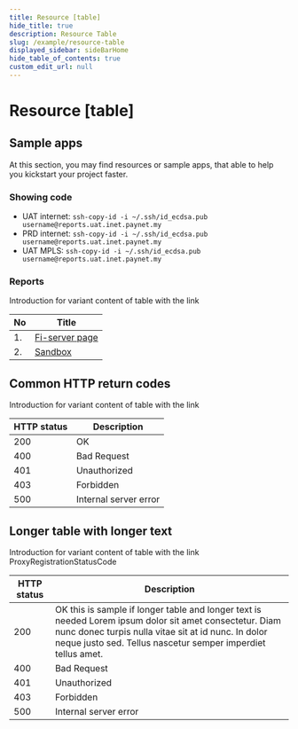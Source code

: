 ```yaml
---
title: Resource [table]
hide_title: true
description: Resource Table
slug: /example/resource-table
displayed_sidebar: sideBarHome
hide_table_of_contents: true
custom_edit_url: null
---
```


<Breadcrumbs/>

# Resource [table]

## Sample apps

At this section, you may find resources or sample apps, that able to help you kickstart your project faster.


### Showing code

<div className="ul__wrapper">

  - UAT internet:  `ssh-copy-id -i ~/.ssh/id_ecdsa.pub username@reports.uat.inet.paynet.my`
  - PRD internet:  `ssh-copy-id -i ~/.ssh/id_ecdsa.pub username@reports.uat.inet.paynet.my`
  - UAT MPLS:  `ssh-copy-id -i ~/.ssh/id_ecdsa.pub username@reports.uat.inet.paynet.my`

</div>

### Reports

Introduction for variant content of table with the link


<div className="table__wrapper">

| No     | Title                                                                        |
| -------- | --------------------------------------------------------------------------------- |
| 1.     |  <a href="/fi-server" className="blue-link">Fi-server page</a>                |
| 2.     |  <a href="/sandbox" className="blue-link">Sandbox</a>          |

</div>

##  Common HTTP return codes

Introduction for variant content of table with the link

<div className= "table__wrapper">

| HTTP status   | Description                  |
| ---- | ------------------------------------- |
| 200  | OK                                    |
| 400  | Bad Request                           |
| 401  | Unauthorized                          |
| 403  | Forbidden                             |
| 500  | Internal server error                 |

</div>

## Longer table with longer text

Introduction for variant content of table with the link <span className="badge badge--info t14">ProxyRegistrationStatusCode</span>


<div className= "table__wrapper table__long-text">

| HTTP status     | Description                                                            |
| --------------- | --------------------------------------------------------------------------------- |
| 200             |  OK this is sample if longer table and longer text is needed Lorem ipsum dolor sit amet consectetur. Diam nunc donec turpis nulla vitae sit at id nunc. In dolor neque justo sed. Tellus nascetur semper imperdiet tellus amet.              |
| 400             |  Bad Request           |
| 401             |  Unauthorized          |
| 403             |  Forbidden             |
| 500             |  Internal server error |

</div>